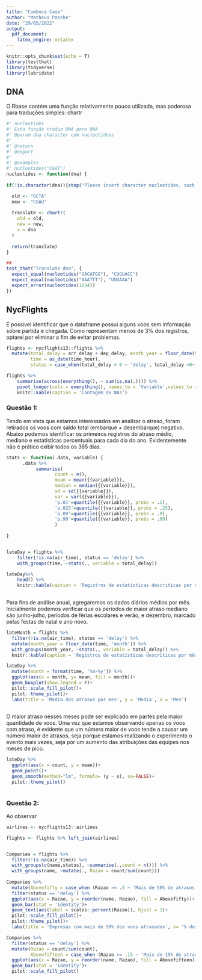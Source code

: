 ```yaml
---
title: "Cumbuca Case"
author: "Matheus Pasche"
date: "29/05/2022"
output:
  pdf_document:
    latex_engine: xelatex
---
```


```r
knitr::opts_chunk$set(echo = T)
library(testthat)
library(tidyverse)
library(lubridate)
```


## DNA

O Rbase contém uma função relativamente pouco utilizada, mas poderosa para traduções simples: chartr

```r
#' nucleotides
#' Esta função traduz DNA para RNA
#' @param dna character com nucleotideos
#'
#' @return 
#' @export
#'
#' @examples
#' nucleotides("CGAT")
nucleotides <- function(dna) {
  
if(!is.character(dna)){stop("Please insert character nucleotides, such as ACGT")}

  old <- "GCTA"
  new <- "CGAU"
  
  translate <- chartr(
    old = old,
    new = new,
    x = dna
  ) 
  
  return(translate)
}

##
test_that("Translate dna", {
  expect_equal(nucleotides("GACATGG"), "CUGUACC")
  expect_equal(nucleotides("AAATTT"), "UUUAAA")
  expect_error(nucleotides(1234))
})
```

## NycFlights

É possível identificar que o dataframe possui alguns voos sem informação sobre partida e chegada. Como representam menos de 3\% dos registros, optarei por eliminar a fim de evitar problemas.

```r
flights <- nycflights13::flights %>% 
  mutate(total_delay = arr_delay + dep_delay, month_year = floor_date(time_hour, 'month'),
         time = as_date(time_hour),
         status = case_when(total_delay > 0 ~ 'delay', total_delay <0~ 'early', total_delay ==0 ~'in time'))

flights %>%
    summarise(across(everything(), ~ sum(is.na(.)))) %>% 
    pivot_longer(cols = everything(), names_to = 'Variable',values_to = 'NA Count') %>% 
    knitr::kable(caption = 'Contagem de NAs')

```

### Questão 1:

Tendo em vista que estamos interessados em analisar o atraso, foram retirados os voos com saldo total (embarque + desembarque) negativo. Abaixo podemos identificar os primeiros registros do atraso médio, mediano e estatísticas percentuais para cada dia do ano. Evidentemente não é prático exibir todos os 365 dias. 

```r
stats <- function(.data, variable) {
      .data %>%
           summarise(
                  count = n(),
                  mean = mean({{variable}}),
                  median = median({{variable}}),
                  sd = sd({{variable}}),
                  var = var({{variable}}),
                  'p.01'=quantile({{variable}}, probs = .1),
                  'p.025'=quantile({{variable}}, probs = .25),
                  'p.09'=quantile({{variable}}, probs = .9),
                  'p.99'=quantile({{variable}}, probs = .99)
                  )
                        
}


lateDay = flights %>%
    filter(!is.na(air_time), status == 'delay') %>% 
    with_groups(time, ~stats(., variable = total_delay)) 

lateDay%>%
    head() %>% 
    knitr::kable(caption = 'Registros de estatísticas descriticas por dia', digits=1)
    
```

Para fins de análise anual, agregaremos os dados diários médios por mês. Inicialmente podemos verificar que os períodos de maior atraso mediano são junho-julho, períodos de férias escolares e verão, e dezembro, marcado pelas festas de natal e ano novo. 

```r
lateMonth = flights %>% 
  filter(!is.na(air_time), status == 'delay') %>% 
  mutate(month_year = floor_date(time, 'month')) %>% 
  with_groups(month_year, ~stats(., variable = total_delay)) %>% 
  knitr::kable(caption = 'Registros de estatísticas descriticas por mês', digits=1)

```

```r
lateDay %>%
  mutate(month = format(time, '%m-%y')) %>% 
  ggplot(aes(x = month, y= mean, fill = month))+
  geom_boxplot(show.legend = F)+
  pilot::scale_fill_pilot()+
  pilot::theme_pilot()+
  labs(title = 'Media dos atrasos por mes', y = 'Media', x = 'Mes')
  
```
 
O maior atraso nesses meses pode ser explicado em partes pela maior quantidade de voos. Uma vez que estamos observando apenas os voos com atraso, é evidente que um número maior de voos tende a causar um número maior de atrasos, seja porque estamos realizando o experimento o evento mais vezes, seja por um aumento das atribuições das equipes nos meses de pico.

```r
lateDay %>% 
  ggplot(aes(x = count, y = mean))+
  geom_point()+
  geom_smooth(method="lm", formula= (y ~ x), se=FALSE)+
  pilot::theme_pilot()
  

```

### Questão 2: 

Ao observar 

```r
airlines <- nycflights13::airlines

flights <- flights %>% left_join(airlines)


Companies = flights %>% 
  filter(!is.na(air_time)) %>% 
  with_groups(c(name,status), ~summarise(.,count = n())) %>%
  with_groups(name, ~mutate(., Razao = count/sum(count)))
  
Companies %>% 
  mutate(Abovefifty = case_when (Razao >= .5 ~ 'Mais de 50% de atrasos',TRUE~ 'Menos de 50% de atrasos')) %>% 
  filter(status == 'delay') %>% 
  ggplot(aes(x = Razao, y = reorder(name, Razao), fill = Abovefifty))+
  geom_bar(stat = 'identity')+
  geom_text(aes(label = scales::percent(Razao)), hjust = 1)+
  pilot::scale_fill_pilot()+
  pilot::theme_pilot()+
  labs(title = 'Empresas com mais de 50% dos voos atrasados', x= '% dos voos atrasados', y= 'Empresas')
```


```r
Companies %>% 
  filter(status == 'delay') %>% 
  mutate(Razao = count/sum(count),
         Abovefifteen = case_when (Razao >= .15 ~ 'Mais de 15% de atrasos',TRUE~ 'Menos de 15% de atrasos')) %>% 
  ggplot(aes(x = Razao, y = reorder(name, Razao), fill = Abovefifteen))+
  geom_bar(stat = 'identity')+
  pilot::scale_fill_pilot()
```

